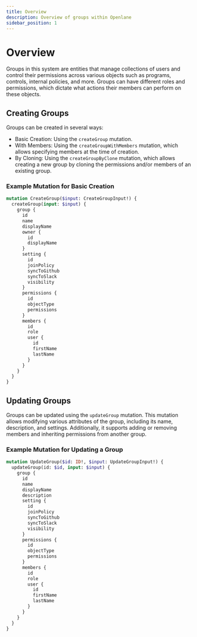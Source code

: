 ```yaml
---
title: Overview
description: Overview of groups within Openlane
sidebar_position: 1
---
```


# Overview

Groups in this system are entities that manage collections of users and control their permissions across various objects such as programs, controls, internal policies, and more. Groups can have different roles and permissions, which dictate what actions their members can perform on these objects.

## Creating Groups

Groups can be created in several ways:

* Basic Creation: Using the `createGroup` mutation.
* With Members: Using the `createGroupWithMembers` mutation, which allows specifying members at the time of creation.
* By Cloning: Using the `createGroupByClone` mutation, which allows creating a new group by cloning the permissions and/or members of an existing group.

### Example Mutation for Basic Creation

```graphql
mutation CreateGroup($input: CreateGroupInput!) {
  createGroup(input: $input) {
    group {
      id
      name
      displayName
      owner {
        id
        displayName
      }
      setting {
        id
        joinPolicy
        syncToGithub
        syncToSlack
        visibility
      }
      permissions {
        id
        objectType
        permissions
      }
      members {
        id
        role
        user {
          id
          firstName
          lastName
        }
      }
    }
  }
}
```

## Updating Groups

Groups can be updated using the `updateGroup` mutation. This mutation allows modifying various attributes of the group, including its name, description, and settings. Additionally, it supports adding or removing members and inheriting permissions from another group.

### Example Mutation for Updating a Group

```graphql
mutation UpdateGroup($id: ID!, $input: UpdateGroupInput!) {
  updateGroup(id: $id, input: $input) {
    group {
      id
      name
      displayName
      description
      setting {
        id
        joinPolicy
        syncToGithub
        syncToSlack
        visibility
      }
      permissions {
        id
        objectType
        permissions
      }
      members {
        id
        role
        user {
          id
          firstName
          lastName
        }
      }
    }
  }
}
```

